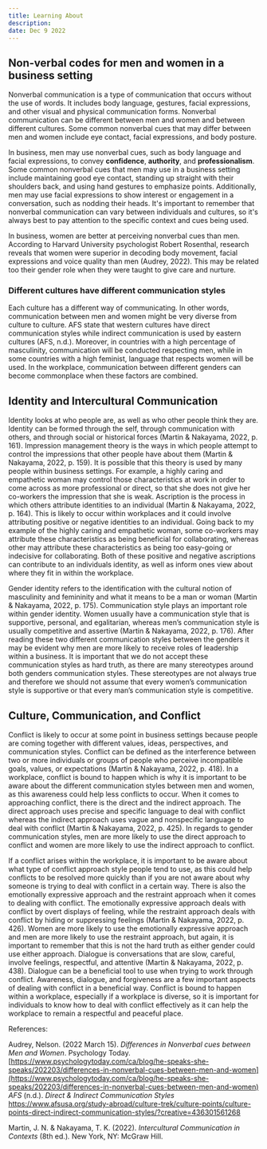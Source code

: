 ```yaml
---
title: Learning About
description:
date: Dec 9 2022
---
```


## Non-verbal codes for men and women in a business setting

Nonverbal communication is a type of communication that occurs without the use of words. It includes body language, gestures, facial expressions, and other visual and physical communication forms. Nonverbal communication can be different between men and women and between different cultures. Some common nonverbal cues that may differ between men and women include eye contact, facial expressions, and body posture.

In business, men may use nonverbal cues, such as body language and facial expressions, to convey **confidence**, **authority**, and **professionalism**. Some common nonverbal cues that men may use in a business setting include maintaining good eye contact, standing up straight with their shoulders back, and using hand gestures to emphasize points. Additionally, men may use facial expressions to show interest or engagement in a conversation, such as nodding their heads. It's important to remember that nonverbal communication can vary between individuals and cultures, so it's always best to pay attention to the specific context and cues being used.

In business, women are better at perceiving nonverbal cues than men. According to Harvard University psychologist Robert Rosenthal, research reveals that women were superior in decoding body movement, facial expressions and voice quality than men (Audrey, 2022). This may be related too their gender role when they were taught to give care and nurture.

### Different cultures have different communication styles

Each culture has a different way of communicating. In other words, communication between men and women might be very diverse from culture to culture. AFS state that western cultures have direct communication styles while indirect communication is used by eastern cultures (AFS, n.d.).   Moreover, in countries with a high percentage of masculinity, communication will be conducted respecting men, while in some countries with a high feminist, language that respects women will be used. In the workplace, communication between different genders can become commonplace when these factors are combined. 

## Identity **and Intercultural Communication**

Identity looks at who people are, as well as who other people think they are.  Identity can be formed through the self, through communication with others, and through social or historical forces (Martin & Nakayama, 2022, p. 161).  Impression management theory is the ways in which people attempt to control the impressions that other people have about them (Martin & Nakayama, 2022, p. 159).  It is possible that this theory is used by many people within business settings.  For example, a highly caring and empathetic woman may control those characteristics at work in order to come across as more professional or direct, so that she does not give her co-workers the impression that she is weak.  Ascription is the process in which others attribute identities to an individual (Martin & Nakayama, 2022, p. 164).  This is likely to occur within workplaces and it could involve attributing positive or negative identities to an individual.  Going back to my example of the highly caring and empathetic woman, some co-workers may attribute these characteristics as being beneficial for collaborating, whereas other may attribute these characteristics as being too easy-going or indecisive for collaborating.  Both of these positive and negative ascriptions can contribute to an individuals identity, as well as inform ones view about where they fit in within the workplace.  

Gender identity refers to the identification with the cultural notion of masculinity and femininity and what it means to be a man or woman (Martin & Nakayama, 2022, p. 175).  Communication style plays an important role within gender identity.  Women usually have a communication style that is supportive, personal, and egalitarian, whereas men’s communication style is usually competitive and assertive (Martin & Nakayama, 2022, p. 176).  After reading these two different communication styles between the genders it may be evident why men are more likely to receive roles of leadership within a business.  It is important that we do not accept these communication styles as hard truth, as there are many stereotypes around both genders communication styles.  These stereotypes are not always true and therefore we should not assume that every women’s communication style is supportive or that every man’s communication style is competitive.  

## **Culture, Communication, and Conflict**

Conflict is likely to occur at some point in business settings because people are coming together with different values, ideas, perspectives, and communication styles.  Conflict can be defined as the interference between two or more individuals or groups of people who perceive incompatible goals, values, or expectations (Martin & Nakayama, 2022, p. 418).  In a workplace, conflict is bound to happen which is why it is important to be aware about the different communication styles between men and women, as this awareness could help less conflicts to occur.  When it comes to approaching conflict, there is the direct and the indirect approach.  The direct approach uses precise and specific language to deal with conflict whereas the indirect approach uses vague and nonspecific language to deal with conflict (Martin & Nakayama, 2022, p. 425).  In regards to gender communication styles, men are more likely to use the direct approach to conflict and women are more likely to use the indirect approach to conflict.  

If a conflict arises within the workplace, it is important to be aware about what type of conflict approach style people tend to use, as this could help conflicts to be resolved more quickly than if you are not aware about why someone is trying to deal with conflict in a certain way.  There is also the emotionally expressive approach and the restraint approach when it comes to dealing with conflict.  The emotionally expressive approach deals with conflict by overt displays of feeling, while the restraint approach deals with conflict by hiding or suppressing feelings (Martin & Nakayama, 2022, p. 426).  Women are more likely to use the emotionally expressive approach and men are more likely to use the restraint approach, but again, it is important to remember that this is not the hard truth as either gender could use either approach.  Dialogue is conversations that are slow, careful, involve feelings, respectful, and attentive (Martin & Nakayama, 2022, p. 438).  Dialogue can be a beneficial tool to use when trying to work through conflict.  Awareness, dialogue, and forgiveness are a few important aspects of dealing with conflict in a beneficial way.  Conflict is bound to happen within a workplace, especially if a workplace is diverse, so it is important for individuals to know how to deal with conflict effectively as it can help the workplace to remain a respectful and peaceful place. 

References:


Audrey, Nelson. (2022 March 15). *Differences in Nonverbal cues between Men and Women*. Psychology Today.[https://www.psychologytoday.com/ca/blog/he-speaks-she-speaks/202203/differences-in-nonverbal-cues-between-men-and-women](https://www.psychologytoday.com/ca/blog/he-speaks-she-speaks/202203/differences-in-nonverbal-cues-between-men-and-women)
*AFS* (n.d.). *Direct & Indirect Communication Styles* https://www.afsusa.org/study-abroad/culture-trek/culture-points/culture-points-direct-indirect-communication-styles/?creative=436301561268

Martin, J. N. & Nakayama, T. K. (2022). *Intercultural Communication in Contexts* (8th ed.)*.* New York, NY: McGraw Hill.
